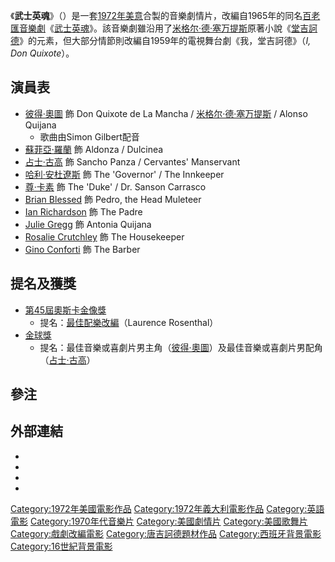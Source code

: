 {{noteTA
|T=zh-tw:夢幻騎士; zh-hk:武士英魂; zh-cn:梦幻骑士;
|G1=Show
|1=zh-tw:夢幻騎士; zh-hk:武士英魂; zh-cn:梦幻骑士;}}
{{Infobox film
| name           = 武士英魂
| original_name = Man of La Mancha
| image          = Man of La Mancha film poster.jpg
| caption        = 電影美版海報
| director       = [[雅瑟·希拉|雅瑟·希拉]]（{{tsl|en|Arthur Hiller|Arthur Hiller}}）
| producer       = 雅瑟·希拉
| writer         = 原著：[[米格尔·德·塞万提斯|米格尔·德·塞万提斯]]<br>音樂劇／劇本：[[Dale_Wasserman|Dale Wasserman]]
| starring       = [[彼得·奧圖|彼得·奧圖]]<br>[[蘇菲亞·羅蘭|蘇菲亞·羅蘭]]<br>[[占士·古高|占士·古高]]（[[James_Coco|James Coco]]）<br>[[哈利·安杜遼斯|哈利·安杜遼斯]]（{{tsl|en|Harry Andrews|Harry Andrews}}）<br>[[尊·卡素|尊·卡素]]<br>[[Ian_Richardson|Ian Richardson]]
| music          = [[Mitch_Leigh|Mitch Leigh]]（音樂劇）<br>[[Laurence_Rosenthal|Laurence Rosenthal]]（其餘配樂）
| cinematography = [[Giuseppe_Rotunno|Giuseppe Rotunno]]
| set design     = [[Luciano_Damiani|Luciano Damiani]]
| costumes       = [[Luciano_Damiani|Luciano Damiani]]
| editing        = [[Robert_C._Jones|Robert C. Jones]]
| distributor    = [[聯美影片公司|聯美影片公司]]（[[聯美|United Artists]]）
| released       = {{start date|1972|12|11}}
| runtime        = 130分鐘
| country        = [[美國電影|美國]]<br />[[意大利電影|意大利]]
| language       = [[英語|英語]]
| budget         =
| preceded by    =
| followed by    =
}}
《'''武士英魂'''》（{{lang-en|''Man of La Mancha''}}）是一套[[1972年電影|1972年]][[美國電影|美]][[意大利電影|意]]合製的音樂劇情片，改編自1965年的同名[[百老匯音樂劇|百老匯音樂劇]]《[[武士英魂_(音樂劇)|武士英魂]]》。該音樂劇雖沿用了[[米格尔·德·塞万提斯|米格尔·德·塞万提斯]]原著小說《[[堂吉訶德|堂吉訶德]]》的元素，但大部分情節則改編自1959年的電視舞台劇《我，堂吉訶德》（''I, Don Quixote''）。

==演員表==
* [[彼得·奧圖|彼得·奧圖]] 飾 Don Quixote de La Mancha / [[米格尔·德·塞万提斯|米格尔·德·塞万提斯]] / Alonso Quijana
** 歌曲由Simon Gilbert配音
* [[蘇菲亞·羅蘭|蘇菲亞·羅蘭]] 飾 Aldonza / Dulcinea
* [[占士·古高|占士·古高]] 飾 Sancho Panza / Cervantes' Manservant
* [[哈利·安杜遼斯|哈利·安杜遼斯]] 飾 The 'Governor' / The Innkeeper
* [[尊·卡素|尊·卡素]] 飾 The 'Duke' / Dr. Sanson Carrasco
* [[Brian_Blessed|Brian Blessed]] 飾 Pedro, the Head Muleteer
* [[Ian_Richardson|Ian Richardson]] 飾 The Padre
* [[Julie_Gregg|Julie Gregg]] 飾 Antonia Quijana
* [[Rosalie_Crutchley|Rosalie Crutchley]] 飾 The Housekeeper
* [[Gino_Conforti|Gino Conforti]] 飾 The Barber

==提名及獲獎==
* [[第45屆奧斯卡金像獎|第45屆]][[奧斯卡金像獎|奧斯卡金像獎]]
** 提名：[[奧斯卡最佳配樂獎|最佳配樂改編]]（Laurence Rosenthal）
* [[金球獎_(影視獎項)|金球獎]]
** 提名：最佳音樂或喜劇片男主角（[[彼得·奧圖|彼得·奧圖]]）及最佳音樂或喜劇片男配角（[[占士·古高|占士·古高]]）

==參注==
{{reflist}}

==外部連結==
*{{Imdb title|id=0068909|title=武士英魂}}
*{{Tcmdb title|id=82676|title=武士英魂}}
*{{Amg movie|31194|武士英魂}}
*{{Rotten-tomatoes|id=man_of_la_mancha|title=武士英魂}}

<!---{{Arthur Hiller Films}}--->

{{DEFAULTSORT:Man Of La Mancha (Film)}}
[[Category:1972年美國電影作品|Category:1972年美國電影作品]]
[[Category:1972年義大利電影作品|Category:1972年義大利電影作品]]
[[Category:英語電影|Category:英語電影]]
[[Category:1970年代音樂片|Category:1970年代音樂片]]
[[Category:美國劇情片|Category:美國劇情片]]
[[Category:美國歌舞片|Category:美國歌舞片]]
[[Category:戲劇改編電影|Category:戲劇改編電影]]
[[Category:唐吉訶德題材作品|Category:唐吉訶德題材作品]]
[[Category:西班牙背景電影|Category:西班牙背景電影]]
[[Category:16世紀背景電影|Category:16世紀背景電影]]
<!---[[Category:Films_directed_by_Arthur_Hiller|Category:Films directed by Arthur Hiller]]--->